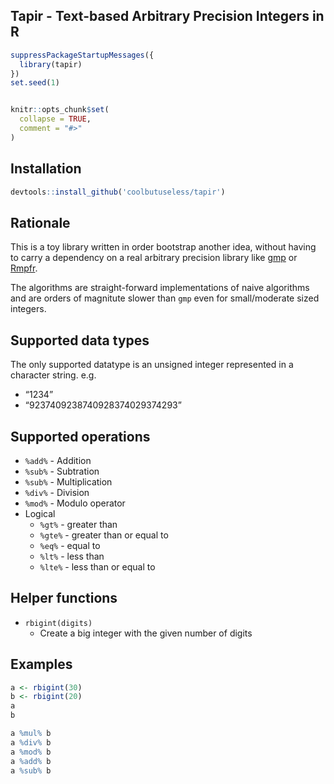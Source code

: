 
Tapir - Text-based Arbitrary Precision Integers in R
------------------------------------------------------------------------------


```{r echo=FALSE}
suppressPackageStartupMessages({
  library(tapir)
})
set.seed(1)


knitr::opts_chunk$set(
  collapse = TRUE,
  comment = "#>"
)

```


Installation
------------------------------------------------------------------------------

```{r eval=FALSE}
devtools::install_github('coolbutuseless/tapir')
```



Rationale
------------------------------------------------------------------------------

This is a toy library written in order bootstrap another idea, without having to carry a dependency on a real
arbitrary precision library like [gmp](https://cran.r-project.org/package=gmp) or [Rmpfr](https://cran.r-project.org/package=Rmpfr).

The algorithms are straight-forward implementations of naive algorithms and are orders of magnitute slower than `gmp` even
for small/moderate sized integers.

Supported data types
------------------------------------------------------------------------------

The only supported datatype is an unsigned integer represented in a character string. e.g.

* "1234"
* "9237409238740928374029374293"



Supported operations
------------------------------------------------------------------------------

* `%add%` - Addition 
* `%sub%` - Subtration 
* `%sub%` - Multiplication
* `%div%` - Division 
* `%mod%` - Modulo operator
* Logical 
    * `%gt%`  - greater than 
    * `%gte%` - greater than or equal to
    * `%eq%`  - equal to
    * `%lt%`  - less than
    * `%lte%` - less than or equal to


Helper functions
------------------------------------------------------------------------------

* `rbigint(digits)`
    * Create a big integer with the given number of digits
    
    
    
Examples
------------------------------------------------------------------------------

```{r}
a <- rbigint(30)
b <- rbigint(20)
a
b

a %mul% b
a %div% b
a %mod% b
a %add% b
a %sub% b
```

